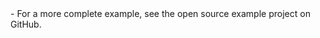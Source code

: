 <PlatformWrapper platform="macos">
- For a more complete example, see the <Link to="{{GLOBAL.MACOS_API_EXAMPLES_ROOT}}"> open source  <Vpd k="PRODUCT"/> example project</Link> on GitHub.

</PlatformWrapper>
